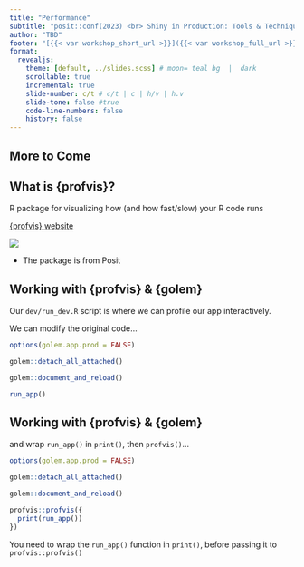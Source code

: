 ```yaml
---
title: "Performance"
subtitle: "posit::conf(2023) <br> Shiny in Production: Tools & Techniques"
author: "TBD"
footer: "[{{< var workshop_short_url >}}]({{< var workshop_full_url >}})"
format: 
  revealjs:
    theme: [default, ../slides.scss] # moon= teal bg  |  dark
    scrollable: true
    incremental: true
    slide-number: c/t # c/t | c | h/v | h.v
    slide-tone: false #true
    code-line-numbers: false
    history: false
---
```


## More to Come

## What is {profvis}?

R package for visualizing how (and how fast/slow) your R code runs

[{profvis} website](https://rstudio.github.io/profvis/index.html)

![](assets/img/example_profvis_report.png)

::: {.notes}
* The package is from Posit
:::

## Working with {profvis} & {golem} {auto-animate=true}

Our `dev/run_dev.R` script is where we can profile our app interactively.

We can modify the original code...

```.r
options(golem.app.prod = FALSE)

golem::detach_all_attached()

golem::document_and_reload()

run_app()
```

## Working with {profvis} & {golem} {auto-animate=true}

and wrap `run_app()` in `print()`, then `profvis()`...

```.r
options(golem.app.prod = FALSE)

golem::detach_all_attached()

golem::document_and_reload()

profvis::profvis({
  print(run_app())
})
```

::: {.notes}
You need to wrap the `run_app()` function in `print()`, before passing it to `profvis::profvis()`
:::
